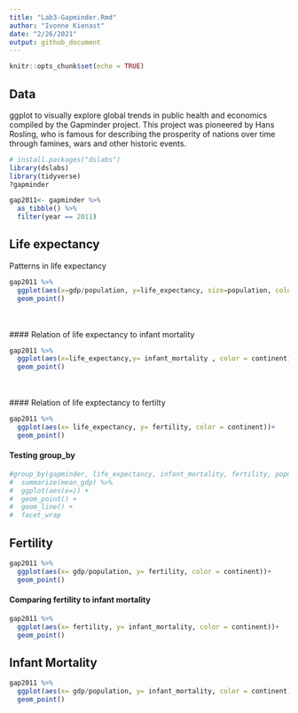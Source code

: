 ```yaml
---
title: "Lab3-Gapminder.Rmd"
author: "Ivonne Kienast"
date: "2/26/2021"
output: github_document
---
```


```r
knitr::opts_chunk$set(echo = TRUE)
```

## Data

ggplot to visually explore global trends in public health and economics compiled by the Gapminder project. This project was pioneered by Hans Rosling, who is famous for describing the prosperity of nations over time through famines, wars and other historic events.

```r
# install.packages("dslabs")
library(dslabs)
library(tidyverse)
?gapminder

gap2011<- gapminder %>%
  as_tibble() %>%
  filter(year == 2011)
```

## Life expectancy

Patterns in life expectancy

```r
gap2011 %>%
  ggplot(aes(x=gdp/population, y=life_expectancy, size=population, color = continent)) +
  geom_point()
```

<br>
<br>
#### Relation of life expectancy to infant mortality
```r
gap2011 %>%
  ggplot(aes(x=life_expectancy,y= infant_mortality , color = continent))+
  geom_point()
```

<br>
<br>
#### Relation of life exptectancy to fertilty
```r
gap2011 %>%
  ggplot(aes(x= life_expectancy, y= fertility, color = continent))+
  geom_point()
```


#### Testing group_by
```r
#group_by(gapminder, life_expectancy, infant_mortality, fertility, population, gdp) %>%
#  summarize(mean_gdp) %>%
#  ggplot(aes(x=)) +
#  geom_point() +
#  geom_line() +
#  facet_wrap
```


## Fertility


```r
gap2011 %>%
  ggplot(aes(x= gdp/population, y= fertility, color = continent))+
  geom_point()
```

#### Comparing fertility to infant mortality

```r
gap2011 %>%
  ggplot(aes(x= fertility, y= infant_mortality, color = continent))+
  geom_point()
```



## Infant Mortality

```r
gap2011 %>%
  ggplot(aes(x= gdp/population, y= infant_mortality, color = continent))+
  geom_point()
```

